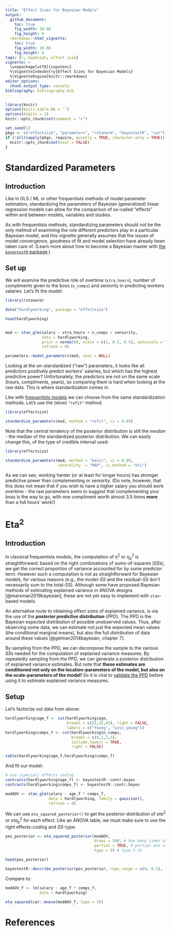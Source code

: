 ```yaml
---
title: "Effect Sizes for Bayesian Models"
output: 
  github_document:
    toc: true
    fig_width: 10.08
    fig_height: 6
  rmarkdown::html_vignette:
    toc: true
    fig_width: 10.08
    fig_height: 6
tags: [r, bayesian, effect size]
vignette: >
  \usepackage[utf8]{inputenc}
  %\VignetteIndexEntry{Effect Sizes for Bayesian Models}
  %\VignetteEngine{knitr::rmarkdown}
editor_options: 
  chunk_output_type: console
bibliography: bibliography.bib
---
```



```r
library(knitr)
options(knitr.kable.NA = '')
options(digits = 2)
knitr::opts_chunk$set(comment = ">")

set.seed(1)
pkgs <- c("effectsize", "parameters", "rstanarm", "bayestestR", "car")
if (!all(sapply(pkgs, require, quietly = TRUE, character.only = TRUE))) {
  knitr::opts_chunk$set(eval = FALSE)
}
```

# Standardized Parameters

## Introduction

Like in OLS / ML or other frequentists methods of model parameter estimation, standardizing the parameters of Bayesian (generalized) linear regression models can allow for the comparison of so-called "effects" within and between models, variables and studies.

As with frequentists methods, standardizing parameters should not be the only method of examining the role different predictors play in a particular Bayesian model, and this vignette generally assumes that the issues of model convergence, goodness of fit and model selection have already been taken care of. (Learn more about how to become a Bayesian master with [the `bayestestR` package](https://easystats.github.io/bayestestR/).)

## Set up

We will examine the predictive role of overtime (`xtra_hours`), number of compliments given to the boss (`n_comps`) and seniority in predicting workers salaries. Let's fit the model:

```r
library(rstanarm)

data("hardlyworking", package = "effectsize")

head(hardlyworking)


mod <- stan_glm(salary ~ xtra_hours + n_comps + seniority,
                data = hardlyworking,
                prior = normal(0, scale = c(1, 0.5, 0.5), autoscale = TRUE), # set some priors
                refresh = 0) 

parameters::model_parameters(mod, test = NULL)
```

Looking at the un-standardized ("raw") parameters, it looks like all predictors positively predict workers' salaries, but which has the highest predictive power? Unfortunately, the predictors are not on the same scale (hours, compliments, years), so comparing them is hard when looking at the raw data. This is where standardization comes in.

Like with [frequentists models](https://easystats.github.io/effectsize/articles/standardize_parameters.html) we can choose from the same standardization methods. Let's use the (slow) `"refit"` method.

```r
library(effectsize)

standardize_parameters(mod, method = "refit", ci = 0.89)
```

Note that the central tendency of the posterior distribution is still the *median* - the median of the standardized posterior distribution. We can easily change this, of the type of credible interval used:

```r
library(effectsize)

standardize_parameters(mod, method = "basic", ci = 0.89,
                       centrality  = "MAP", ci_method = "eti")
```

As we can see, working harder (or at least for longer hours) has stronger predictive power than complementing or seniority. (Do note, however, that this does not mean that if you wish to have a higher salary you should work overtime - the raw parameters seem to suggest that complementing your boss is the way to go, with one compliment worth almost 3.5 times **more** than a full hours' work!)


# Eta<sup>2</sup>

## Introduction

In classical frequentists models, the computation of $\eta^2$ or $\eta^2_p$ is straightforward: based on the right combinations of sums-of-squares (*SS*s), we get the correct proportion of variance accounted for by some predictor term. However such a computation is not as straightforward for Bayesian models, for various reasons (e.g., the model-*SS* and the residual-*SS* don't necessarily sum to the total-*SS*). Although some have proposed Bayesian methods of estimating explained variance in ANOVA designs [@marsman2019bayesian], these are not yet easy to implement with `stan`-based models.

An alternative route to obtaining effect sizes of explained variance, is via the use of the ***posterior predictive distribution*** (*PPD*). The PPD is the Bayesian expected distribution of possible unobserved values. Thus, after observing some data, we can estimate not just the expected mean values (the conditional marginal means), but also the full *distribution* of data around these values [@gelman2014bayesian, chapter 7].

By sampling from the PPD, we can decompose the sample to the various *SS*s needed for the computation of explained variance measures. By repeatedly sampling from the PPD, we can generate a posterior distribution of explained variance estimates. But note that **these estimates are conditioned not only on the location-parameters of the model, but also on the scale-parameters of the model!** So it is vital to [validate the PPD](https://mc-stan.org/docs/2_23/stan-users-guide/meta-models-part.html#meta-models.part) before using it to estimate explained variance measures.

## Setup

Let's factorize out data from above:
```r
hardlyworking$age_f <- cut(hardlyworking$age, 
                           breaks = c(25,35,45), right = FALSE,
                           labels = c("Young", "Less_young"))
hardlyworking$comps_f <- cut(hardlyworking$n_comps, 
                             breaks = c(0,1,2,3),
                             include.lowest = TRUE, 
                             right = FALSE)

table(hardlyworking$age_f,hardlyworking$comps_f)
```

And fit our model:

```r
# use (special) effects coding
contrasts(hardlyworking$age_f) <- bayestestR::contr.bayes
contrasts(hardlyworking$comps_f) <- bayestestR::contr.bayes

modAOV <- stan_glm(salary ~ age_f * comps_f,
                   data = hardlyworking, family = gaussian(),
                   refresh = 0)
```

We can use `eta_squared_posterior()` to get the posterior distribution of $eta^2$ or $eta^2_p$ for each effect. Like an ANOVA table, we must make sure to use the right effects-coding and *SS*-type:

```r
pes_posterior <- eta_squared_posterior(modAOV, 
                                       draws = 500, # how many times should the PPD be estimated
                                       partial = TRUE, # partial eta squared
                                       type = 3) # type 3 SS

head(pes_posterior)

bayestestR::describe_posterior(pes_posterior, rope_range = c(0, 0.1), test = "rope")

```

Compare to:

```r
modAOV_f <- lm(salary ~ age_f * comps_f,
               data = hardlyworking)

eta_squared(car::Anova(modAOV_f, type = 3))
```


# References